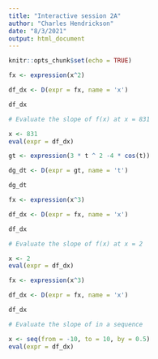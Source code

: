 ```yaml
---
title: "Interactive session 2A"
author: "Charles Hendrickson"
date: "8/3/2021"
output: html_document
---
```


```r
knitr::opts_chunk$set(echo = TRUE)
```

```r
fx <- expression(x^2)

df_dx <- D(expr = fx, name = 'x')

df_dx

# Evaluate the slope of f(x) at x = 831

x <- 831
eval(expr = df_dx)
```
```r
gt <- expression(3 * t ^ 2 -4 * cos(t))

dg_dt <- D(expr = gt, name = 't')

dg_dt

```

```r
fx <- expression(x^3)

df_dx <- D(expr = fx, name = 'x')

df_dx

# Evaluate the slope of f(x) at x = 2 

x <- 2
eval(expr = df_dx)

```

```r
fx <- expression(x^3)

df_dx <- D(expr = fx, name = 'x')

df_dx

# Evaluate the slope of in a sequence 

x <- seq(from = -10, to = 10, by = 0.5)
eval(expr = df_dx)
```

